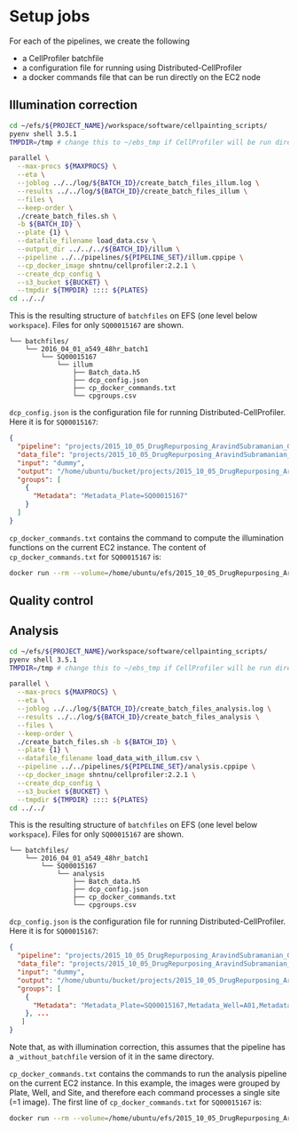 # Setup jobs

For each of the pipelines, we create the following

- a CellProfiler batchfile
- a configuration file for running using Distributed-CellProfiler
- a docker commands file that can be run directly on the EC2 node

## Illumination correction


```sh
cd ~/efs/${PROJECT_NAME}/workspace/software/cellpainting_scripts/
pyenv shell 3.5.1
TMPDIR=/tmp # change this to ~/ebs_tmp if CellProfiler will be run directly on this node.

parallel \
  --max-procs ${MAXPROCS} \
  --eta \
  --joblog ../../log/${BATCH_ID}/create_batch_files_illum.log \
  --results ../../log/${BATCH_ID}/create_batch_files_illum \
  --files \
  --keep-order \
  ./create_batch_files.sh \
  -b ${BATCH_ID} \
  --plate {1} \
  --datafile_filename load_data.csv \
  --output_dir ../../../${BATCH_ID}/illum \
  --pipeline ../../pipelines/${PIPELINE_SET}/illum.cppipe \
  --cp_docker_image shntnu/cellprofiler:2.2.1 \
  --create_dcp_config \
  --s3_bucket ${BUCKET} \
  --tmpdir ${TMPDIR} :::: ${PLATES}
cd ../../
```

This is the resulting structure of `batchfiles` on EFS (one level below `workspace`). Files for only `SQ00015167` are shown.
```
└── batchfiles/
    └── 2016_04_01_a549_48hr_batch1
        └── SQ00015167
            └── illum
                ├── Batch_data.h5
                ├── dcp_config.json
                ├── cp_docker_commands.txt
                └── cpgroups.csv
```

`dcp_config.json` is the configuration file for running Distributed-CellProfiler. Here it is for `SQ00015167`:

```json
{
  "pipeline": "projects/2015_10_05_DrugRepurposing_AravindSubramanian_GolubLab_Broad/workspace/github/imaging-platform-pipelines/cellpainting_a549_20x_phenix_bin1/illum_without_batchfile.cppipe",
  "data_file": "projects/2015_10_05_DrugRepurposing_AravindSubramanian_GolubLab_Broad/workspace/load_data_csv/2016_04_01_a549_48hr_batch1/SQ00015167/load_data.csv",
  "input": "dummy",
  "output": "/home/ubuntu/bucket/projects/2015_10_05_DrugRepurposing_AravindSubramanian_GolubLab_Broad/2016_04_01_a549_48hr_batch1/illum/SQ00015167",
  "groups": [
    {
      "Metadata": "Metadata_Plate=SQ00015167"
    }
  ]
}
```

`cp_docker_commands.txt` contains the command to compute the illumination functions on the current EC2 instance. The content of `cp_docker_commands.txt` for `SQ00015167` is:

```sh
docker run --rm --volume=/home/ubuntu/efs/2015_10_05_DrugRepurposing_AravindSubramanian_GolubLab_Broad/workspace/github/imaging-platform-pipelines/cellpainting_20x_phenix_bin1:/pipeline_dir --volume=/2016_04_01_a549_48hr_batch1/SQ00015167:/filelist_dir --volume=/home/ubuntu/efs/2015_10_05_DrugRepurposing_AravindSubramanian_GolubLab_Broad/workspace/load_data_csv/2016_04_01_a549_48hr_batch1/SQ00015167:/datafile_dir --volume=/home/ubuntu/efs/2015_10_05_DrugRepurposing_AravindSubramanian_GolubLab_Broad/workspace/batchfiles/2016_04_01_a549_48hr_batch1/SQ00015167/illum:/batchfile_dir --volume=/home/ubuntu/efs/2015_10_05_DrugRepurposing_AravindSubramanian_GolubLab_Broad/2016_04_01_a549_48hr_batch1/illum/SQ00015167:/output_dir --volume=/tmp:/tmp_dir --volume=/home/ubuntu/efs/2015_10_05_DrugRepurposing_AravindSubramanian_GolubLab_Broad/workspace/status/2016_04_01_a549_48hr_batch1/SQ00015167/illum:/status_dir --volume=/home/ubuntu/bucket/:/home/ubuntu/bucket/ --log-driver=awslogs --log-opt awslogs-group=SQ00015167 --log-opt awslogs-stream=SQ00015167 shntnu/cellprofiler -p /batchfile_dir/Batch_data.h5 -g Metadata_Plate=SQ00015167 --data-file=/datafile_dir/load_data.csv -o /output_dir -t /tmp_dir -d /status_dir/SQ00015167.txt
```

## Quality control

## Analysis

```sh
cd ~/efs/${PROJECT_NAME}/workspace/software/cellpainting_scripts/
pyenv shell 3.5.1
TMPDIR=/tmp # change this to ~/ebs_tmp if CellProfiler will be run directly on this node.

parallel \
  --max-procs ${MAXPROCS} \
  --eta \
  --joblog ../../log/${BATCH_ID}/create_batch_files_analysis.log \
  --results ../../log/${BATCH_ID}/create_batch_files_analysis \
  --files \
  --keep-order \
  ./create_batch_files.sh -b ${BATCH_ID} \
  --plate {1} \
  --datafile_filename load_data_with_illum.csv \
  --pipeline ../../pipelines/${PIPELINE_SET}/analysis.cppipe \
  --cp_docker_image shntnu/cellprofiler:2.2.1 \
  --create_dcp_config \
  --s3_bucket ${BUCKET} \
  --tmpdir ${TMPDIR} :::: ${PLATES}
cd ../../
```

This is the resulting structure of `batchfiles` on EFS (one level below `workspace`). Files for only `SQ00015167` are shown.
```
└── batchfiles/
    └── 2016_04_01_a549_48hr_batch1
        └── SQ00015167
            └── analysis
                ├── Batch_data.h5
                ├── dcp_config.json
                ├── cp_docker_commands.txt
                └── cpgroups.csv
```

`dcp_config.json` is the configuration file for running Distributed-CellProfiler. Here it is for `SQ00015167`:

```json
{
  "pipeline": "projects/2015_10_05_DrugRepurposing_AravindSubramanian_GolubLab_Broad/workspace/github/imaging-platform-pipelines/cellpainting_a549_20x_phenix_bin1/analysis_without_batchfile.cppipe",
  "data_file": "projects/2015_10_05_DrugRepurposing_AravindSubramanian_GolubLab_Broad/workspace/load_data_csv/2016_04_01_a549_48hr_batch1/SQ00015167/load_data_with_illum.csv",
  "input": "dummy",
  "output": "/home/ubuntu/bucket/projects/2015_10_05_DrugRepurposing_AravindSubramanian_GolubLab_Broad/workspace/analysis/2016_04_01_a549_48hr_batch1/SQ00015167/analysis",
  "groups": [
    {
      "Metadata": "Metadata_Plate=SQ00015167,Metadata_Well=A01,Metadata_Site=1"
    }, ...
   ]
}
```

Note that, as with illumination correction, this assumes that the pipeline has a `_without_batchfile` version of it in the same directory.

`cp_docker_commands.txt` contains the commands to run the analysis pipeline on the current EC2 instance. In this example, the images were grouped by Plate, Well, and Site, and therefore each command processes a single site (=1 image). The first line of `cp_docker_commands.txt` for `SQ00015167` is:

```sh
docker run --rm --volume=/home/ubuntu/efs/2015_10_05_DrugRepurposing_AravindSubramanian_GolubLab_Broad/workspace/github/imaging-platform-pipelines/cellpainting_a549_20x_phenix_bin1:/pipeline_dir --volume=/2016_04_01_a549_48hr_batch1/SQ00015167:/filelist_dir --volume=/home/ubuntu/efs/2015_10_05_DrugRepurposing_AravindSubramanian_GolubLab_Broad/workspace/load_data_csv/2016_04_01_a549_48hr_batch1/SQ00015167:/datafile_dir --volume=/home/ubuntu/efs/2015_10_05_DrugRepurposing_AravindSubramanian_GolubLab_Broad/workspace/batchfiles/2016_04_01_a549_48hr_batch1/SQ00015167/analysis:/batchfile_dir --volume=/home/ubuntu/efs/2015_10_05_DrugRepurposing_AravindSubramanian_GolubLab_Broad/workspace/analysis/2016_04_01_a549_48hr_batch1/SQ00015167/analysis:/output_dir --volume=/home/ubuntu/efs/tmp/:/tmp_dir --volume=/home/ubuntu/efs/2015_10_05_DrugRepurposing_AravindSubramanian_GolubLab_Broad/workspace/status/2016_04_01_a549_48hr_batch1/SQ00015167/analysis:/status_dir --volume=/home/ubuntu/bucket/:/home/ubuntu/bucket/ --log-driver=awslogs --log-opt awslogs-group=SQ00015167 --log-opt awslogs-stream=SQ00015167-A01-1 shntnu/cellprofiler:2.2.1 -p /batchfile_dir/Batch_data.h5 -g Metadata_Plate=SQ00015167,Metadata_Well=A01,Metadata_Site=1 --data-file=/datafile_dir/load_data_with_illum.csv -o /output_dir -t /tmp_dir -d /status_dir/SQ00015167-A01-1.txt
```



